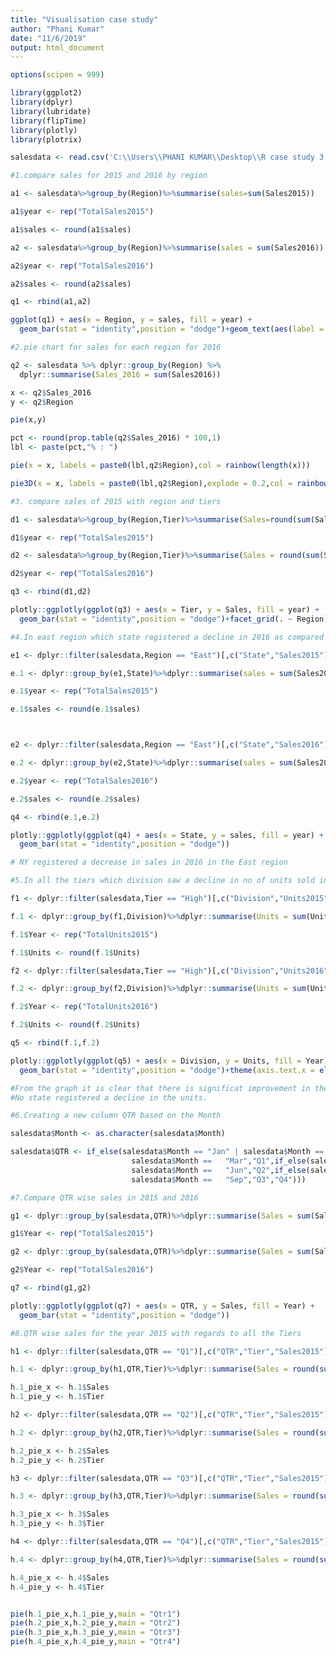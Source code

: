 ```yaml
---
title: "Visualisation case study"
author: "Phani Kumar"
date: "11/6/2019"
output: html_document
---
```


```r
options(scipen = 999)

library(ggplot2)
library(dplyr)
library(lubridate)
library(flipTime)
library(plotly)
library(plotrix)

```


```r

salesdata <- read.csv('C:\\Users\\PHANI KUMAR\\Desktop\\R case study 3 (Visualization)\\SalesData.csv')

```


```r
#1.compare sales for 2015 and 2016 by region

a1 <- salesdata%>%group_by(Region)%>%summarise(sales=sum(Sales2015))

a1$year <- rep("TotalSales2015")

a1$sales <- round(a1$sales)

a2 <- salesdata%>%group_by(Region)%>%summarise(sales = sum(Sales2016))

a2$year <- rep("TotalSales2016")

a2$sales <- round(a2$sales)

q1 <- rbind(a1,a2)

ggplot(q1) + aes(x = Region, y = sales, fill = year) + 
  geom_bar(stat = "identity",position = "dodge")+geom_text(aes(label = q1$sales),position = position_dodge(width = 0.9))


```


```r

#2.pie chart for sales for each region for 2016

q2 <- salesdata %>% dplyr::group_by(Region) %>% 
  dplyr::summarise(Sales_2016 = sum(Sales2016))

x <- q2$Sales_2016
y <- q2$Region

pie(x,y)

pct <- round(prop.table(q2$Sales_2016) * 100,1)
lbl <- paste(pct,"% : ")

pie(x = x, labels = paste0(lbl,q2$Region),col = rainbow(length(x)))

pie3D(x = x, labels = paste0(lbl,q2$Region),explode = 0.2,col = rainbow(length(x)))

```


```r

#3. compare sales of 2015 with region and tiers

d1 <- salesdata%>%group_by(Region,Tier)%>%summarise(Sales=round(sum(Sales2015)))

d1$year <- rep("TotalSales2015")

d2 <- salesdata%>%group_by(Region,Tier)%>%summarise(Sales = round(sum(Sales2016)))

d2$year <- rep("TotalSales2016")

q3 <- rbind(d1,d2)

plotly::ggplotly(ggplot(q3) + aes(x = Tier, y = Sales, fill = year) + 
  geom_bar(stat = "identity",position = "dodge")+facet_grid(. ~ Region))

```


```r
#4.In east region which state registered a decline in 2016 as compared to 2015

e1 <- dplyr::filter(salesdata,Region == "East")[,c("State","Sales2015")]

e.1 <- dplyr::group_by(e1,State)%>%dplyr::summarise(sales = sum(Sales2015))

e.1$year <- rep("TotalSales2015")

e.1$sales <- round(e.1$sales)



e2 <- dplyr::filter(salesdata,Region == "East")[,c("State","Sales2016")]

e.2 <- dplyr::group_by(e2,State)%>%dplyr::summarise(sales = sum(Sales2016))

e.2$year <- rep("TotalSales2016")

e.2$sales <- round(e.2$sales)

q4 <- rbind(e.1,e.2)

plotly::ggplotly(ggplot(q4) + aes(x = State, y = sales, fill = year) + 
  geom_bar(stat = "identity",position = "dodge"))

# NY registered a decrease in sales in 2016 in the East region 

```


```r

#5.In all the tiers which division saw a decline in no of units sold in 2016 compared to 2015?

f1 <- dplyr::filter(salesdata,Tier == "High")[,c("Division","Units2015")]

f.1 <- dplyr::group_by(f1,Division)%>%dplyr::summarise(Units = sum(Units2015))

f.1$Year <- rep("TotalUnits2015")

f.1$Units <- round(f.1$Units)

f2 <- dplyr::filter(salesdata,Tier == "High")[,c("Division","Units2016")]

f.2 <- dplyr::group_by(f2,Division)%>%dplyr::summarise(Units = sum(Units2016))

f.2$Year <- rep("TotalUnits2016")

f.2$Units <- round(f.2$Units)

q5 <- rbind(f.1,f.2)

plotly::ggplotly(ggplot(q5) + aes(x = Division, y = Units, fill = Year) + 
  geom_bar(stat = "identity",position = "dodge")+theme(axis.text.x = element_text(angle = 315,hjust = 0.1)))

#From the graph it is clear that there is significat improvement in the units sold from 2015 to 2016 respectively.
#No state registered a decline in the units.

```


```r

#6.Creating a new column QTR based on the Month

salesdata$Month <- as.character(salesdata$Month)

salesdata$QTR <- if_else(salesdata$Month == "Jan" | salesdata$Month == "Feb" | 
                           salesdata$Month ==   "Mar","Q1",if_else(salesdata$Month == "Apr" | salesdata$Month == "May" | 
                           salesdata$Month ==   "Jun","Q2",if_else(salesdata$Month == "Jul" | salesdata$Month == "Aug" | 
                           salesdata$Month ==   "Sep","Q3","Q4")))

```


```r

#7.Compare QTR wise sales in 2015 and 2016

g1 <- dplyr::group_by(salesdata,QTR)%>%dplyr::summarise(Sales = sum(Sales2015))

g1$Year <- rep("TotalSales2015")

g2 <- dplyr::group_by(salesdata,QTR)%>%dplyr::summarise(Sales = sum(Sales2016))

g2$Year <- rep("TotalSales2016")

q7 <- rbind(g1,g2)

plotly::ggplotly(ggplot(q7) + aes(x = QTR, y = Sales, fill = Year) + 
  geom_bar(stat = "identity",position = "dodge"))

```


```r

#8.QTR wise sales for the year 2015 with regards to all the Tiers

h1 <- dplyr::filter(salesdata,QTR == "Q1")[,c("QTR","Tier","Sales2015")]

h.1 <- dplyr::group_by(h1,QTR,Tier)%>%dplyr::summarise(Sales = round(sum(Sales2015)))

h.1_pie_x <- h.1$Sales
h.1_pie_y <- h.1$Tier

h2 <- dplyr::filter(salesdata,QTR == "Q2")[,c("QTR","Tier","Sales2015")]

h.2 <- dplyr::group_by(h2,QTR,Tier)%>%dplyr::summarise(Sales = round(sum(Sales2015)))

h.2_pie_x <- h.2$Sales
h.2_pie_y <- h.2$Tier

h3 <- dplyr::filter(salesdata,QTR == "Q3")[,c("QTR","Tier","Sales2015")]

h.3 <- dplyr::group_by(h3,QTR,Tier)%>%dplyr::summarise(Sales = round(sum(Sales2015)))

h.3_pie_x <- h.3$Sales
h.3_pie_y <- h.3$Tier

h4 <- dplyr::filter(salesdata,QTR == "Q4")[,c("QTR","Tier","Sales2015")]

h.4 <- dplyr::group_by(h4,QTR,Tier)%>%dplyr::summarise(Sales = round(sum(Sales2015)))

h.4_pie_x <- h.4$Sales
h.4_pie_y <- h.4$Tier


pie(h.1_pie_x,h.1_pie_y,main = "Qtr1")
pie(h.2_pie_x,h.2_pie_y,main = "Qtr2")
pie(h.3_pie_x,h.3_pie_y,main = "Qtr3")
pie(h.4_pie_x,h.4_pie_y,main = "Qtr4")


```

















